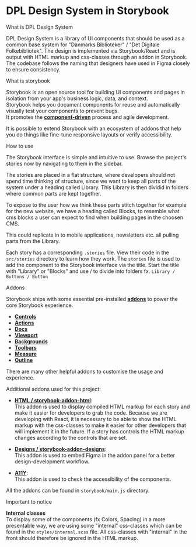 
<Meta title="Introduction" />

<style>
  {`
    .subheading {
      --mediumdark: '#999999';
      font-weight: 900;
      font-size: 13px;
      color: #999;
      letter-spacing: 6px;
      line-height:  $s-lg;
      text-transform: uppercase;
      margin-bottom: 12px;
      margin-top: 40px;
    }

    .link-list {
      display: grid;
      grid-template-columns: 1fr;
      grid-template-rows: 1fr 1fr;
      row-gap: 10px;
    }

    @media (min-width: 620px) {
      .link-list {
        row-gap: 20px;
        column-gap: 20px;
        grid-template-columns: 1fr 1fr;
      }
    }

    @media all and (-ms-high-contrast:none) {
    .link-list {
        display: -ms-grid;
        -ms-grid-columns: 1fr 1fr;
        -ms-grid-rows: 1fr 1fr;
      }
    }

    .link-item {
      display: block;
      padding: 20px 30px 20px 15px;
      border: 1px solid #00000010;
      border-radius: 5px;
      transition: background 150ms ease-out, border 150ms ease-out, transform 150ms ease-out;
      color: #333333;
      display: flex;
      align-items: flex-start;
    }

    .link-item:hover {
      border-color: #1EA7FD50;
      transform: translate3d(0, -3px, 0);
      box-shadow: rgba(0, 0, 0, 0.08) 0 3px 10px 0;
    }

    .link-item:active {
      border-color: #1EA7FD;
      transform: translate3d(0, 0, 0);
    }

    .link-item strong {
      font-weight: 700;
      display: block;
      margin-bottom: 2px;
    }

    .link-item img {
      height: 40px;
      width: 40px;
      margin-right: 15px;
      flex: none;
    }

    .link-item span {
      font-size: 14px;
      line-height: 20px;
    }

    .tip {
      display: inline-block;
      border-radius: 1em;
      font-size: 11px;
      line-height: 12px;
      font-weight: 700;
      background: #E7FDD8;
      color: #66BF3C;
      padding: $s-xs 12px;
      margin-right: 10px;
      vertical-align: top;
    }

    .tip-wrapper {
      font-size: 13px;
      line-height: 20px;
      margin-top: 40px;
      margin-bottom: 40px;
    }

    .tip-wrapper code {
      font-size: 12px;
      display: inline-block;
    }


  `}
</style>

# DPL Design System in Storybook

<div className="subheading">What is DPL Design System</div>

DPL Design System is a library of UI components that should be used as a common base system for "Danmarks Biblioteker" / "Det Digitale Folkebibliotek".
The design is implemented via Storybook/React and is output with HTML markup and css-classes through an addon in Storybook. <br />
The codebase follows the naming that designers have used in Figma closely to ensure consistency.

<div className="subheading">What is storybook</div>

Storybook is an open source tool for building UI components and pages in isolation from your app's business logic, data, and context. <br />
Storybook helps you document components for reuse and automatically visually test your components to prevent bugs. <br />
It promotes the [**component-driven**](https://componentdriven.org) process and agile development.

It is possible to extend Storybook with an ecosystem of addons that help you do things like fine-tune responsive layouts or verify accessibility.

<div className="subheading">How to use</div>

The Storybook interface is simple and intuitive to use. Browse the project's
stories now by navigating to them in the sidebar.

The stories are placed in a flat structure, where developers should not spend
time thinking of structure, since we want to keep all parts of the system under
a heading called Library. This Library is then dividid in folders where common
parts are kept together.

To expose to the user how we think these parts stitch together for example
for the new website, we have a heading called Blocks, to resemble what cms
blocks a user can expect to find when building pages in the choosen CMS.

This could replicate in to mobile applications, newsletters etc. all pulling
parts from the Library.

Each story has a corresponding `.stories` file. View their code in the
`src/stories` directory to learn how they work.
The `stories` file is used to add the component to the Storybook interface via
the title. Start the title with "Library" or "Blocks" and use / to
divide into folders fx. `Library / Buttons / Button`

<div className="subheading">Addons</div>

Storybook ships with some essential pre-installed [**addons**](https://storybook.js.org/addons/tag/essentials/) to power the core Storybook experience.

* [**Controls**](https://storybook.js.org/addons/@storybook/addon-controls/)
* [**Actions**](https://storybook.js.org/addons/@storybook/addon-actions/)
* [**Docs**](https://storybook.js.org/addons/@storybook/addon-docs/)
* [**Viewport**](https://storybook.js.org/addons/@storybook/addon-viewport/)
* [**Backgrounds**](https://storybook.js.org/addons/@storybook/addon-backgrounds/)
* [**Toolbars**](https://storybook.js.org/addons/@storybook/addon-toolbars/)
* [**Measure**](https://storybook.js.org/addons/@storybook/addon-measure/)
* [**Outline**](https://storybook.js.org/addons/@storybook/addon-outline/)

There are many other helpful addons to customise the usage and experience.

Additional addons used for this project:

* [**HTML / storybook-addon-html**](https://storybook.js.org/addons/@whitespace/storybook-addon-html/): <br />
  This addon is used to display compiled HTML markup for each story and make it easier for developers to grab the code.
  Because we are developing with React, it is necessary to be able to show the HTML markup with the css-classes to make it easier for other developers that will implement it in the future.
  If a story has controls the HTML markup changes according to the controls that are set.

* [**Designs / storybook-addon-designs**](https://storybook.js.org/addons/storybook-addon-designs/): <br />
  This addon is used to embed Figma in the addon panel for a better design-development workflow.

* [**A11Y**](https://storybook.js.org/addons/@storybook/addon-a11y/): <br />
  This addon is used to check the accessibility of the components.

All the addons can be found in `storybook/main.js` directory.

<div className="subheading">Important to notice</div>

**Internal classes** <br />
To display some of the components (fx Colors, Spacing) in a more presentable way, we are using some "internal" css-classes which can be found in the `styles/internal.scss` file.
All css-classes with "internal" in the front should therefore be ignored in the HTML markup.
